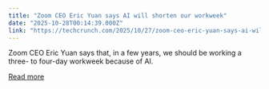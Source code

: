 ```yaml
---
title: "Zoom CEO Eric Yuan says AI will shorten our workweek"
date: "2025-10-28T00:14:39.000Z"
link: "https://techcrunch.com/2025/10/27/zoom-ceo-eric-yuan-says-ai-will-shorten-our-workweek/"
---
```


Zoom CEO Eric Yuan says that, in a few years, we should be working a three- to four-day workweek because of AI.

[Read more](https://techcrunch.com/2025/10/27/zoom-ceo-eric-yuan-says-ai-will-shorten-our-workweek/)
